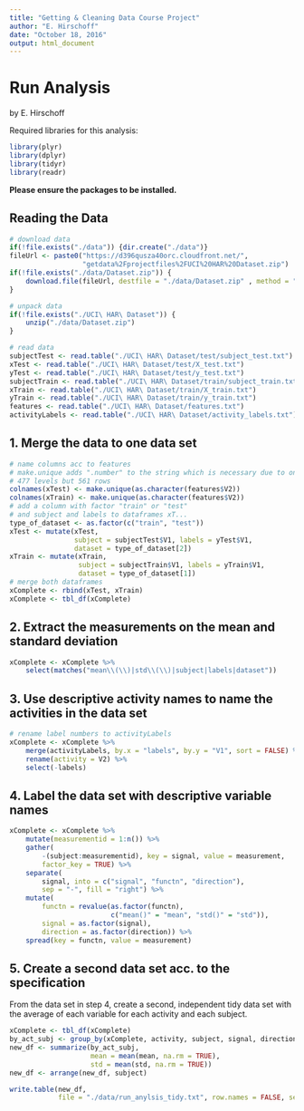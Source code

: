 ```yaml
---
title: "Getting & Cleaning Data Course Project"
author: "E. Hirschoff"
date: "October 18, 2016"
output: html_document
---
```


# Run Analysis
by E. Hirschoff

Required libraries for this analysis:
```r
library(plyr)
library(dplyr)
library(tidyr)
library(readr)
```
**Please ensure the packages to be installed.**

## Reading the Data
```r
# download data
if(!file.exists("./data")) {dir.create("./data")}
fileUrl <- paste0("https://d396qusza40orc.cloudfront.net/",
                  "getdata%2Fprojectfiles%2FUCI%20HAR%20Dataset.zip")
if(!file.exists("./data/Dataset.zip")) {
    download.file(fileUrl, destfile = "./data/Dataset.zip" , method = "curl")
}

# unpack data
if(!file.exists("./UCI\ HAR\ Dataset")) {
    unzip("./data/Dataset.zip")
}

# read data
subjectTest <- read.table("./UCI\ HAR\ Dataset/test/subject_test.txt")
xTest <- read.table("./UCI\ HAR\ Dataset/test/X_test.txt")
yTest <- read.table("./UCI\ HAR\ Dataset/test/y_test.txt")
subjectTrain <- read.table("./UCI\ HAR\ Dataset/train/subject_train.txt")
xTrain <- read.table("./UCI\ HAR\ Dataset/train/X_train.txt")
yTrain <- read.table("./UCI\ HAR\ Dataset/train/y_train.txt")
features <- read.table("./UCI\ HAR\ Dataset/features.txt")
activityLabels <- read.table("./UCI\ HAR\ Dataset/activity_labels.txt")
```

## 1. Merge the data to one data set
```r
# name columns acc to features 
# make.unique adds ".number" to the string which is necessary due to only
# 477 levels but 561 rows
colnames(xTest) <- make.unique(as.character(features$V2))
colnames(xTrain) <- make.unique(as.character(features$V2))
# add a column with factor "train" or "test"
# and subject and labels to dataframes xT...
type_of_dataset <- as.factor(c("train", "test"))
xTest <- mutate(xTest, 
                subject = subjectTest$V1, labels = yTest$V1, 
                dataset = type_of_dataset[2])
xTrain <- mutate(xTrain, 
                 subject = subjectTrain$V1, labels = yTrain$V1, 
                 dataset = type_of_dataset[1])
# merge both dataframes
xComplete <- rbind(xTest, xTrain)
xComplete <- tbl_df(xComplete)
```

## 2. Extract the measurements on the mean and standard deviation
```r
xComplete <- xComplete %>%
    select(matches("mean\\(\\)|std\\(\\)|subject|labels|dataset"))
```

## 3. Use descriptive activity names to name the activities in the data set
```r
# rename label numbers to activityLabels
xComplete <- xComplete %>%
    merge(activityLabels, by.x = "labels", by.y = "V1", sort = FALSE) %>%
    rename(activity = V2) %>%
    select(-labels)
```

## 4. Label the data set with descriptive variable names
```r
xComplete <- xComplete %>%
    mutate(measurementid = 1:n()) %>%
    gather(
        -(subject:measurementid), key = signal, value = measurement, 
        factor_key = TRUE) %>%
    separate(
        signal, into = c("signal", "functn", "direction"), 
        sep = "-", fill = "right") %>%
    mutate(
        functn = revalue(as.factor(functn),
                         c("mean()" = "mean", "std()" = "std")), 
        signal = as.factor(signal),
        direction = as.factor(direction)) %>%
    spread(key = functn, value = measurement)
```

## 5. Create a second data set acc. to the specification
From the data set in step 4, create a second, independent tidy data set with 
the average of each variable for each activity and each subject.
```r
xComplete <- tbl_df(xComplete)
by_act_subj <- group_by(xComplete, activity, subject, signal, direction)
new_df <- summarize(by_act_subj, 
                    mean = mean(mean, na.rm = TRUE), 
                    std = mean(std, na.rm = TRUE))
new_df <- arrange(new_df, subject)
```

```r
write.table(new_df, 
            file = "./data/run_anylsis_tidy.txt", row.names = FALSE, sep = ",") 
```

